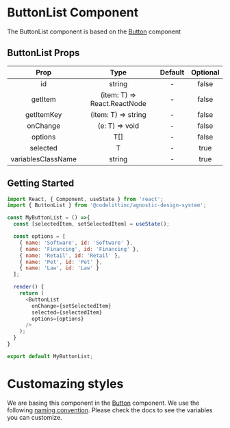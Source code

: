 # ButtonList Component
The ButtonList component is based on the [Button](https://design-system.codelitt.dev/?path=/story/components-button) component

## ButtonList Props

|        Prop        |                    Type                    | Default | Optional |
| :----------------: | :----------------------------------------: | :-----: | :------: |
|         id         |                   string                   |    -    |  false   |
|       getItem      |        (item: T) => React.ReactNode        |    -    |  false   |
|      getItemKey    |             (item: T) => string            |    -    |  false   |
|      onChange      |                (e: T) => void              |    -    |  false   |
|       options      |                    T[]                     |    -    |  false   |
|       selected     |                     T                      |    -    |   true   |
| variablesClassName |                   string                   |    -    |   true   |

## Getting Started

```javascript
import React, { Component, useState } from 'react';
import { ButtonList } from '@codelittinc/agnostic-design-system';

const MyButtonList = () =>{
  const [selectedItem, setSelectedItem] = useState();

  const options = [
    { name: 'Software', id: 'Software' },
    { name: 'Financing', id: 'Financing' },
    { name: 'Retail', id: 'Retail' },
    { name: 'Pet', id: 'Pet' },
    { name: 'Law', id: 'Law' }
  ];

  render() {
    return (
      <ButtonList
        onChange={setSelectedItem}
        selected={selectedItem}
        options={options}
      />
    );
  }
}

export default MyButtonList;
```

# Customazing styles

We are basing this component in the [Button](https://design-system.codelitt.dev/?path=/story/components-button) component. We use the following [naming convention](https://design-system.codelitt.dev/?path=/story/welcome-customizing-styles--page). Please check the docs to see the variables you can customize.
